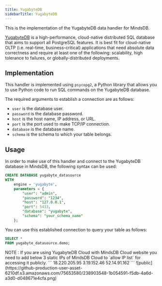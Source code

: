```yaml
---
title: YugabyteDB
sidebarTitle: YugabyteDB
---
```


This is the implementation of the YugabyteDB data handler for MindsDB.

[YugabyteDB](https://www.yugabyte.com/) is a high-performance, cloud-native distributed SQL database that aims to support all PostgreSQL features. It is best fit for cloud-native OLTP (i.e. real-time, business-critical) applications that need absolute data correctness and require at least one of the following: scalability, high tolerance to failures, or globally-distributed deployments.

## Implementation

This handler is implemented using `psycopg2`, a Python library that allows you to use Python code to run SQL commands on the YugabyteDB database.

The required arguments to establish a connection are as follows:

- `user` is the database user.
- `password` is the database password.
- `host` is the host name, IP address, or URL.
- `port` is the port used to make TCP/IP connection.
- `database` is the database name.
- `schema` is the schema to which your table belongs.

## Usage

In order to make use of this handler and connect to the YugabyteDB database in MindsDB, the following syntax can be used:

```sql
CREATE DATABASE yugabyte_datasource
WITH
    engine = 'yugabyte',
    parameters = {
        "user": "admin",
        "password": "1234",
        "host": "127.0.0.1",
        "port": 5433,
        "database": "yugabyte",
        "schema": "your_schema_name"
    };
```

You can use this established connection to query your table as follows:

```sql
SELECT *
FROM yugabyte_datasource.demo;
```

<Note>
NOTE : If you are using YugabyteDB Cloud with MindsDB Cloud website you need to add below 3 static IPs of MindsDB Cloud to `allow IP list` for accessing it publicly.
```
18.220.205.95
3.19.152.46
52.14.91.162
```
![public](https://github-production-user-asset-6210df.s3.amazonaws.com/75653580/238903548-1b054591-f5db-4a6d-a3d0-d048671e4cfa.png)
</Note>
